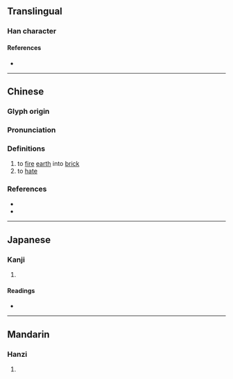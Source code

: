 {{character info}}
{{character info|0x2F856}}
==Translingual==

===Han character===
{{Han char|rn=32|rad=土|as=09|sn=12|four=77104|canj=ALG|ids=⿱即土}}

====References====
* {{Han ref|kx=0234.060|dkj=05276|dj=0471.140|hdz=10447.110|uh=5832|ud=22578|bh=D14B|bd=53579}}

----

==Chinese==
{{zh-forms}}

===Glyph origin===
{{Han etym}}

===Pronunciation===
{{zh-pron
|m=jí
|c=zik1,zat1,zik6
|mc=y
|oc=y
|cat=v
}}

===Definitions===
{{zh-hanzi}}

# to [[fire]] [[earth]] into [[brick]]
# to [[hate]]

===References===
* {{R:twedu|B00528}}
* {{R:yue:mfccd}}

----

==Japanese==

===Kanji===
{{ja-kanji|grade=|rs=土09}}

# {{rfdef|ja|sort=土09}}

====Readings====
* {{ja-readings|on=[[しつ]] (shitsu), [[しち]] (shichi), [[しょく]] (shoku), [[じき]] (jiki), [[しき]] (shiki), [[し]] (shi)|kun=[[やきつち]] (yakitsuchi), [[もえさし]] (moesashi), [[にくむ]] (nikumu), [[あさぐ]] (asagu)}}

----

==Mandarin==

===Hanzi===
{{cmn-hanzi|pin=[[cí]] ([[ci2]]), [[jí]] ([[ji2]])|wg=tz'u<sup>2</sup>, chi<sup>2</sup>}}

# {{rfdef|cmn|sort=土09}}